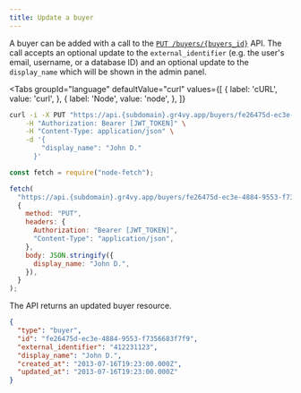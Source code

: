 ```yaml
---
title: Update a buyer
---
```



A buyer can be added with a call to the [`PUT /buyers/{buyers_id}`][api] API.
The call accepts an optional update to the `external_identifier` (e.g. the
user's email, username, or a database ID) and an optional update to the
`display_name` which will be shown in the admin panel.

[api]: /reference#operation/update-buyer

<Tabs
  groupId="language"
  defaultValue="curl"
  values={[
    { label: 'cURL', value: 'curl', },
    { label: 'Node', value: 'node', },
  ]}
>
  <TabItem value="curl">

```bash {5-6}
curl -i -X PUT "https://api.{subdomain}.gr4vy.app/buyers/fe26475d-ec3e-4884-9553-f7356683f7f9" \
    -H "Authorization: Bearer [JWT_TOKEN]" \
    -H "Content-Type: application/json" \
    -d '{
        "display_name": "John D."
      }'
```

  </TabItem>
  <TabItem value="node">

```js {10}
const fetch = require("node-fetch");

fetch(
  "https://api.{subdomain}.gr4vy.app/buyers/fe26475d-ec3e-4884-9553-f7356683f7f9",
  {
    method: "PUT",
    headers: {
      Authorization: "Bearer [JWT_TOKEN]",
      "Content-Type": "application/json",
    },
    body: JSON.stringify({
      display_name: "John D.",
    }),
  }
);
```

  </TabItem>
</Tabs>

The API returns an updated buyer resource.

```json title="PUT /buyers/fe26475d-ec3e-4884-9553-f7356683f7f9"
{
  "type": "buyer",
  "id": "fe26475d-ec3e-4884-9553-f7356683f7f9",
  "external_identifier": "412231123",
  "display_name": "John D.",
  "created_at": "2013-07-16T19:23:00.000Z",
  "updated_at": "2013-07-16T19:23:00.000Z"
}
```
